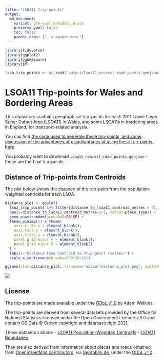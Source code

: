 ```yaml
---
title: "LSOA11 Trip-points"
output:
  md_document:
    variant: gfm-yaml_metadata_block
    preserve_yaml: false
    toc: false
    pandoc_args: ["--wrap=preserve"]
---
```


```r
library(tidyverse)
library(ggplot2)
library(ggbeeswarm)
library(sf)

lsoa_trip_points <- st_read("output/lsoa11_nearest_road_points.geojson")
```

# LSOA11 Trip-points for Wales and Bordering Areas

This repository contains geographical trip-points for each 2011 Lower Layer Super Output Area (LSOA11) in Wales, and some LSOA11s in bordering areas in England, for transport-related analysis.

You can find [the code used to generate these trip-points, and some discussion of the advantages of disadvantages of using these trip-points, here](https://github.com/stupidpupil/wales_lsoa_trip_points/tree/main).

You probably want to download `lsoa11_nearest_road_points.geojson` - these are the final trip-points.

## Distance of Trip-points from Centroids

The plot below shows the distance of the trip-point from the population-weighted centroids for each LSOA.

```r
distance_plot <- ggplot(
  lsoa_trip_points %>% filter(distance_to_lsoa11_centroid_metres > 0), 
  aes(x=distance_to_lsoa11_centroid_metres,y=1, colour=place_type)) + 
  geom_quasirandom(groupOnX=FALSE) + 
  theme_minimal() + theme(
    axis.title.y = element_blank(), 
    axis.text.y = element_blank(), 
    axis.ticks.y = element_blank(),
    panel.grid.major.y = element_blank(), 
    panel.grid.minor.y = element_blank()
  ) + 
  labs(x="Distance from Centroid to Trip-point (metres)") +
  scale_x_continuous(breaks=500*(0:16))

ggsave(plot=distance_plot, filename="output/distance_plot.png", width=800/72, height=200/72, units='in', dpi=144)
```

![](distance_plot.png)

## License

The trip-points are made available under the [ODbL v1.0](https://opendatacommons.org/licenses/odbl/1-0/) by Adam Watkins.

The trip-points are derived from several datasets provided by the Office for National Statistics licensed under the Open Government Licence v.3.0 and contain OS Data © Crown copyright and database right 2021.

These datasets include:
 - [LSOA11 Population-Weighted Centroids](https://geoportal.statistics.gov.uk/datasets/ons::lower-layer-super-output-areas-december-2011-population-weighted-centroids/about)
 - [LSOA11 Boundaries](https://geoportal.statistics.gov.uk/datasets/ons::lower-layer-super-output-areas-december-2011-boundaries-super-generalised-clipped-bsc-ew-v3/about)

 They are also derived from information about places and roads obtained from [OpenStreetMap contributors](https://www.openstreetmap.org/copyright), via [Geofabrik.de](https://download.geofabrik.de/europe/great-britain.html), under the [ODbL v1.0](https://opendatacommons.org/licenses/odbl/1-0/).


